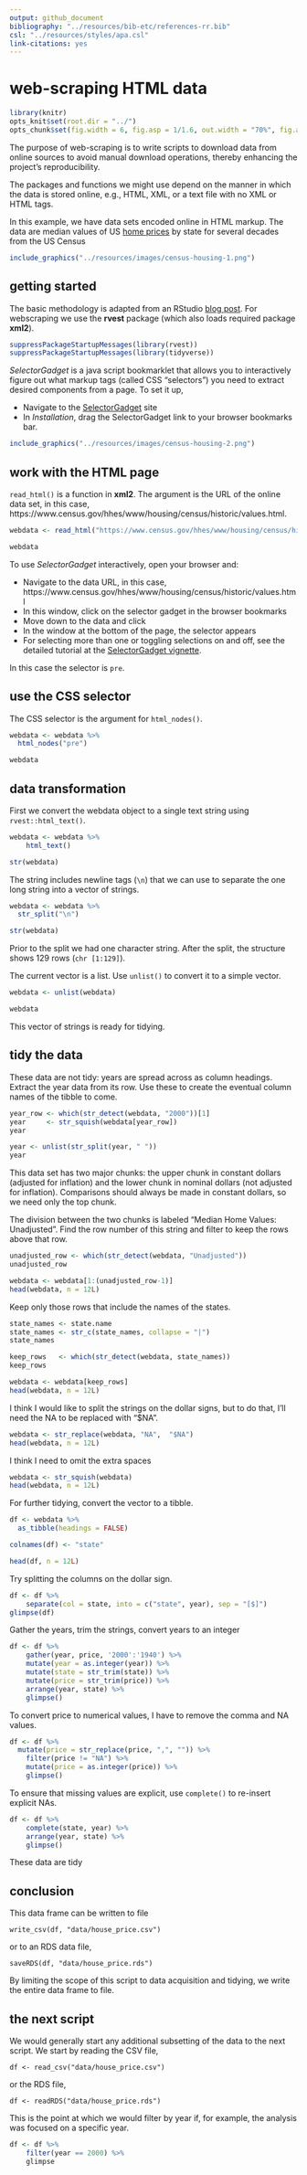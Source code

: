 ```yaml
---
output: github_document
bibliography: "../resources/bib-etc/references-rr.bib"
csl: "../resources/styles/apa.csl"
link-citations: yes
--- 
```


# web-scraping HTML data

```r
library(knitr)
opts_knit$set(root.dir = "../")
opts_chunk$set(fig.width = 6, fig.asp = 1/1.6, out.width = "70%", fig.align = "center", collapse = TRUE)
```

The purpose of web-scraping is to write scripts to download data from online sources to avoid manual download operations, thereby enhancing the project's reproducibility. 

The packages and functions we might  use depend on the manner in which the data is stored online, e.g., HTML, XML, or a text file with no XML or HTML tags. 

In this example, we have data sets encoded online in HTML markup. The data are median values of US [home prices](https://www.census.gov/hhes/www/housing/census/historic/values.html) by state for several decades from the US Census

```r
include_graphics("../resources/images/census-housing-1.png")
```


## getting started 

The basic methodology is adapted from an RStudio [blog post](https://blog.rstudio.com/2014/11/24/rvest-easy-web-scraping-with-r/). For webscraping we use the **rvest** package (which also loads required package **xml2**). 

```r
suppressPackageStartupMessages(library(rvest))
suppressPackageStartupMessages(library(tidyverse))
```

*SelectorGadget* is a java script bookmarklet that allows you to interactively figure out what markup tags (called CSS "selectors") you need to extract desired components from a page. To set it up, 

- Navigate to the [SelectorGadget](https://cran.r-project.org/web/packages/rvest/vignettes/selectorgadget.html) site 
- In *Installation*, drag the SelectorGadget link to your browser bookmarks bar. 



```r
include_graphics("../resources/images/census-housing-2.png")
```



## work with the HTML page

`read_html()` is a function in **xml2**. The argument is the URL of the online data set, in this case, https://www.census.gov/hhes/www/housing/census/historic/values.html. 

```r
webdata <- read_html("https://www.census.gov/hhes/www/housing/census/historic/values.html")

webdata
```

To use *SelectorGadget* interactively, open your browser and:  


- Navigate to the data URL, in this case,  https://www.census.gov/hhes/www/housing/census/historic/values.html
- In this window, click on the selector gadget in the browser bookmarks 
- Move down to the data and click 
- In the window at the bottom of the page, the selector appears 
- For selecting more than one or toggling selections on and off, see the detailed tutorial at the [SelectorGadget vignette](https://cran.r-project.org/web/packages/rvest/vignettes/selectorgadget.html). 


In this case the selector is `pre`. 


## use the CSS selector

The CSS selector is the argument for  `html_nodes()`. 

```r
webdata <- webdata %>%
  html_nodes("pre")

webdata
```

## data transformation 

First we convert the webdata object to a single text string using `rvest::html_text()`. 

```r
webdata <- webdata %>%
	html_text()

str(webdata)
```


The string includes newline tags (`\n`) that we can use to separate the one long string into a vector of strings. 


```r
webdata <- webdata %>%
  str_split("\n")

str(webdata)
```

Prior to the split we had one character string. After the split, the structure shows 129 rows (`chr [1:129]`). 

The current vector is a list. Use `unlist()` to convert it to a simple vector. 
```r
webdata <- unlist(webdata)

webdata
```

This vector of strings is ready for tidying. 

## tidy the data

These data are not tidy: years are spread across as column headings. Extract the year data from its row. Use these to create the eventual column names of the tibble to come. 

```r
year_row <- which(str_detect(webdata, "2000"))[1]
year     <- str_squish(webdata[year_row])
year

year <- unlist(str_split(year, " "))
year
```

This data set has two major chunks: the upper chunk in constant dollars (adjusted for inflation) and the lower chunk in nominal dollars (not adjusted for inflation). Comparisons should always be made in constant dollars, so we need only the top chunk. 

The division between the two chunks is labeled "Median Home Values: Unadjusted". Find the row number of this string and filter to keep the rows above that row. 

```r
unadjusted_row <- which(str_detect(webdata, "Unadjusted"))
unadjusted_row

webdata <- webdata[1:(unadjusted_row-1)]
head(webdata, n = 12L)
```

Keep only those rows that include the names of the states.

```r
state_names <- state.name
state_names <- str_c(state_names, collapse = "|")
state_names

keep_rows   <- which(str_detect(webdata, state_names))
keep_rows

webdata <- webdata[keep_rows]
head(webdata, n = 12L)
```

I think I would like to split the strings on the dollar signs, but to do that, I'll need the NA to be replaced with "$NA". 

```r
webdata <- str_replace(webdata, "NA",  "$NA")
head(webdata, n = 12L)
```

I think I need to omit the extra spaces

```r
webdata <- str_squish(webdata)
head(webdata, n = 12L)
```

For further tidying, convert the vector to a tibble.

```r
df <- webdata %>%
  as_tibble(headings = FALSE)

colnames(df) <- "state"

head(df, n = 12L)
```

Try splitting the columns on the dollar sign. 

```r
df <- df %>% 
	separate(col = state, into = c("state", year), sep = "[$]")
glimpse(df)
```

Gather the years, trim the strings, convert years to an integer

```r
df <- df %>% 
	gather(year, price, '2000':'1940') %>% 
	mutate(year = as.integer(year)) %>% 
	mutate(state = str_trim(state)) %>% 
	mutate(price = str_trim(price)) %>% 
	arrange(year, state) %>% 
	glimpse()
```

To  convert price to numerical values, I have to  remove the comma and NA values. 

```r
df <- df %>%
  mutate(price = str_replace(price, ",", "")) %>% 
	filter(price != "NA") %>% 
	mutate(price = as.integer(price)) %>% 
	glimpse()
```

To ensure that missing values are explicit, use `complete()` to re-insert explicit NAs. 

```r
df <- df %>% 
	complete(state, year) %>% 
	arrange(year, state) %>% 
	glimpse()
```

These data are tidy

## conclusion

This data frame can be written to file 

    write_csv(df, "data/house_price.csv")

or to an RDS data file, 

    saveRDS(df, "data/house_price.rds")

By limiting the scope of this script to data acquisition and tidying, we write the entire data frame to file.




## the next script 

We would generally start any additional subsetting of the data to the next script. We start by reading the CSV file,  

    df <- read_csv("data/house_price.csv")

or the RDS file, 

    df <- readRDS("data/house_price.rds")

This is the point at which we would filter by year if, for example, the analysis was focused on a specific year. 

```r
df <- df %>% 
	filter(year == 2000) %>% 
	glimpse
```

